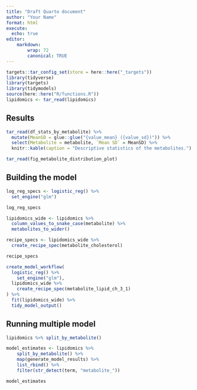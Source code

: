 ```yaml
---
title: "Draft Quarto document"
author: "Your Name"
format: html
execute:
  echo: true
editor:
    markdown:
        wrap: 72
        canonical: TRUE
---
```


```r
targets::tar_config_set(store = here::here("_targets"))
library(tidyverse)
library(targets)
library(tidymodels)
source(here::here("R/functions.R"))
lipidomics <- tar_read(lipidomics)
```

## Results

```r
tar_read(df_stats_by_metabolite) %>%
  mutate(MeanSD = glue::glue("{value_mean} ({value_sd})")) %>%
  select(Metabolite = metabolite, `Mean SD` = MeanSD) %>%
  knitr::kable(caption = "Descriptive statistics of the metabolites.")
```

```r
tar_read(fig_metabolite_distribution_plot)
```

## Building the model

```r
log_reg_specs <- logistic_reg() %>%
  set_engine("glm")

log_reg_specs
```

```r
lipidomics_wide <- lipidomics %>%
  column_values_to_snake_case(metabolite) %>%
  metabolites_to_wider()
```

```r
recipe_specs <- lipidomics_wide %>%
  create_recipe_spec(metabolite_cholesterol)

recipe_specs
```

```r
create_model_workflow(
  logistic_reg() %>%
    set_engine("glm"),
  lipidomics_wide %>%
    create_recipe_spec(metabolite_lipid_ch_3_1)
) %>%
  fit(lipidomics_wide) %>%
  tidy_model_output()
```

## Running multiple model
```r
lipidomics %>% split_by_metabolite()
```

```r
model_estimates <- lipidomics %>%
    split_by_metabolite() %>%
    map(generate_model_results) %>% 
    list_rbind() %>%
    filter(str_detect(term, "metabolite_"))

model_estimates
```

```r


```

